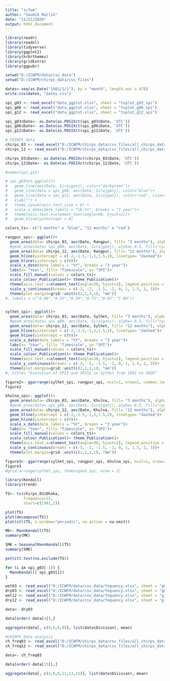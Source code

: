 ---
title: "icfwm"
author: "Saumik Mallik"
date: "11/21/2020"
output: html_document
---

```{r}
library(readr)
library(readxl)
library(tidyverse)
library(ggplot2)
library(hrbrthemes)
library(gridExtra)
library(ggpubr)

setwd("D:/ICWFM/data/csv_data")
setwd("D:/ICWFM/chirps_data/csv_files")
```

```{r}
dates<-seq(as.Date("1981/1/1"), by = "month", length.out = 478)
write.csv(dates, "dates.csv")
```

```{r}
spi_g03 <- read_excel("data_ggplot.xlsx", sheet = "tsplot_g03_spi")
spi_g06 <- read_excel("data_ggplot.xlsx", sheet = "tsplot_g06_spi")
spi_g12 <- read_excel("data_ggplot.xlsx", sheet = "tsplot_g12_spi")

spi_g03$Date<- as.Date(as.POSIXct(spi_g03$Date, 'UTC'))
spi_g06$Date<- as.Date(as.POSIXct(spi_g06$Date, 'UTC'))
spi_g12$Date<- as.Date(as.POSIXct(spi_g12$Date, 'UTC'))
```

```{r}
# CHIRPS data
chirps_03 <- read_excel("D:/ICWFM/chirps_data/csv_files/all_chirps_data.xlsx", sheet = "3m_spi_date-dis")
chirps_12 <- read_excel("D:/ICWFM/chirps_data/csv_files/all_chirps_data.xlsx", sheet = "12m_spi_date-dis")

chirps_03$Date<- as.Date(as.POSIXct(chirps_03$Date, 'UTC'))
chirps_12$Date<- as.Date(as.POSIXct(chirps_12$Date, 'UTC'))

```


```{r, message=FALSE, echo=FALSE, warning= FALSE}
#names(spi_g12)

# spi_g03%>% ggplot()+
#   geom_line(aes(Date, Sirajganj), color="darkgreen")+
#   geom_line(data = spi_g06, aes(Date, Sirajganj), color="blue")+
#   geom_line(data = spi_g12, aes(Date, Sirajganj), color="red", size=1.1)+
#   xlab("") +
#   theme_ipsum(axis_text_size = 8) +
#   scale_x_date(date_labels = "%b-%Y", breaks = "1 year")+
#   theme(axis.text.x=element_text(angle=90, hjust=1))+
#   geom_hline(yintercept = 0)

colors_ts<- c("3 months" = "blue", "12 months" = "red")

rangpur_spi<- ggplot()+
  geom_area(data= chirps_03, aes(Date, Rangpur, fill= "3 months"), alpha= 0.5)+
  #geom_area(data= spi_g06, aes(Date, Sirajganj), alpha= 0.5, fill="cyan")+
  geom_area(data= chirps_12, aes(Date, Rangpur, fill= "12 months"), alpha= 0.5)+
  geom_hline(yintercept = c(-2,-1.5,-1,1,1.5,2), linetype= "dashed")+
  geom_hline(yintercept = c(0))+
  scale_x_date(date_labels = "%Y", breaks = "3 year")+
  labs(x= "Year", fill= "Timescale", y= "SPI")+
  scale_fill_manual(values = colors_ts)+
  scale_colour_Publication()+ theme_Publication()+
  theme(axis.text.x=element_text(angle=30, hjust=1), legend.position = "bottom")+
  scale_y_continuous(breaks = c(-3, -2, -1.5, -1, 0, 1, 1.5, 2, 3))+
  theme(plot.margin=grid::unit(c(2,1,3,1), "mm"))
#, labels = c("0.00","0.25","0.50","0.75","0.92","1.00"))


sylhet_spi<- ggplot()+
  geom_area(data= chirps_03, aes(Date, Sylhet, fill= "3 months"), alpha= 0.5)+
  #geom_area(data= spi_g06, aes(Date, Sirajganj), alpha= 0.5, fill="cyan")+
  geom_area(data= chirps_12, aes(Date, Sylhet, fill= "12 months"), alpha= 0.5)+
  geom_hline(yintercept = c(-2,-1.5,-1,1,1.5,2), linetype= "dashed")+
  geom_hline(yintercept = c(0))+
  scale_x_date(date_labels = "%Y", breaks = "3 year")+
  labs(x= "Year", fill= "Timescale", y= "SPI")+
  scale_fill_manual(values = colors_ts)+
  scale_colour_Publication()+ theme_Publication()+
  theme(axis.text.x=element_text(angle=30, hjust=1), legend.position = "bottom")+
  scale_y_continuous(breaks = c(-3, -2, -1.5, -1, 0, 1, 1.5, 2, 3))+
  theme(plot.margin=grid::unit(c(2,1,2,1), "mm"))
#, title= "Evolution of SPI3 and SPI12 in Sylhet from 1981 to 2020"

figure2<- ggarrange(sylhet_spi, rangpur_spi, ncol=1, nrow=2, common.legend = TRUE, legend="bottom" )
figure2

khulna_spi<- ggplot()+
  geom_area(data= chirps_03, aes(Date, Khulna, fill= "3 months"), alpha= 0.5)+
  #geom_area(data= spi_g06, aes(Date, Sirajganj), alpha= 0.5, fill="cyan")+
  geom_area(data= chirps_12, aes(Date, Khulna, fill= "12 months"), alpha= 0.5)+
  geom_hline(yintercept = c(-2,-1.5,-1,1,1.5,2), linetype= "dashed")+
  geom_hline(yintercept = c(0))+
  scale_x_date(date_labels = "%Y", breaks = "3 year")+
  labs(x= "Year", fill= "Timescale", y= "SPI")+
  scale_fill_manual(values = colors_ts)+
  scale_colour_Publication()+ theme_Publication()+
  theme(axis.text.x=element_text(angle=30, hjust=1), legend.position = "bottom")+
  scale_y_continuous(breaks = c(-3, -2, -1.5, -1, 0, 1, 1.5, 2, 3))+
  theme(plot.margin=grid::unit(c(1,1,2,1), "mm"))

figure3<- ggarrange(sylhet_spi, rangpur_spi, khulna_spi, ncol=1, nrow=3, common.legend = TRUE, legend="bottom" )
figure3
#grid.arrange(sylhet_spi, thakurgaon_spi, nrow = 2) 

```

```{r}
library(Kendall)
library(trend)

TS<- ts(chirps_03$Dhaka,
        frequency=12,
        start=c(1981,1))

plot(TS)
plot(decompose(TS))
plot(stl(TS, s.window="periodic", na.action = na.omit))

MK<- MannKendall(TS)
summary(MK)

SMK = SeasonalMannKendall(TS)
summary(SMK)

pettitt.test(na.exclude(TS))

for (i in spi_g03[-1]) {
  MannKendall( spi_g03[i])  
}
```


```{r}
wet03 <- read_excel("D:/ICWFM/data/csv_data/fequency.xlsx", sheet = "g03_wet")
dry03 <- read_excel("D:/ICWFM/data/csv_data/fequency.xlsx", sheet = "g03_dry")
wet12 <- read_excel("D:/ICWFM/data/csv_data/fequency.xlsx", sheet = "g12_wet")
dry12 <- read_excel("D:/ICWFM/data/csv_data/fequency.xlsx", sheet = "g12_dry")

data<- dry03

data[order(-data[4]),]

aggregate(data[, c(4,6,8,9)], list(data$Division), mean)
```
```{r}
#CHIRPS data analysis
ch_freq03 <- read_excel("D:/ICWFM/chirps_data/csv_files/all_chirps_data.xlsx", sheet = "3m_frequency")
ch_freq12 <- read_excel("D:/ICWFM/chirps_data/csv_files/all_chirps_data.xlsx", sheet = "12m_frequency")

data<- ch_freq03

data[order(-data[15]),]

aggregate(data[, c(4,6,8,11,13,15)], list(data$Division), mean)
```














